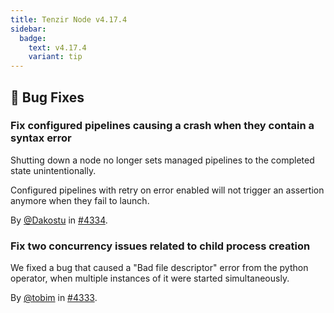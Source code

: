 ```yaml
---
title: Tenzir Node v4.17.4
sidebar:
  badge:
    text: v4.17.4
    variant: tip
---
```


## 🐛 Bug Fixes

### Fix configured pipelines causing a crash when they contain a syntax error

Shutting down a node no longer sets managed pipelines to the completed state
unintentionally.

Configured pipelines with retry on error enabled will not trigger an assertion
anymore when they fail to launch.

By [@Dakostu](https://github.com/Dakostu) in [#4334](https://github.com/tenzir/tenzir/pull/4334).

### Fix two concurrency issues related to child process creation

We fixed a bug that caused a "Bad file descriptor" error from the python
operator, when multiple instances of it were started simultaneously.

By [@tobim](https://github.com/tobim) in [#4333](https://github.com/tenzir/tenzir/pull/4333).